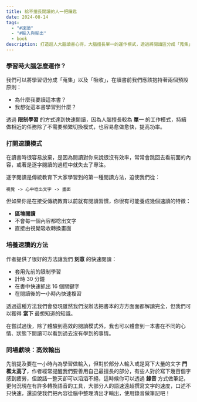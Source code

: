 ```yaml
---
title: 給不擅長閱讀的人一把鑰匙
date: 2024-08-14
tags:
  - "#速讀"
  - "#輸入與輸出"
  - book
description: 打造超人大腦讀書心得，大腦擅長單一的運作模式，透過將閱讀區分成「蒐集」以及「吸收」達到高效閱讀
---
```

### 學習時大腦怎麼運作？

我們可以將學習切分成「蒐集」以及「吸收」，在讀書前我們應該抱持著兩個預設原則：

- 為什麼我要讀這本書？
- 我想從這本書學習到什麼？

透過 **限制學習** 的方式達到快速閱讀，因為人腦擅長較為 **單一** 的工作模式，持續做相近的任務除了不需要頻繁切換模式，也容易愈做愈快，提高功率。

### 打開速讀模式

在讀書時很容易放棄，是因為閱讀對你來說很沒有效率，常常會跳回去看前面的內容，或著是逐字閱讀的過程中就失去了專注。

逐字閱讀是傳統教育下大家學習到的第一種閱讀方法，迫使我們從：

```text
視覺 -> 心中唸出文字 -> 畫面
```

但如果你是在接受傳統教育以前就有閱讀習慣，你很有可能養成幾個速讀的特徵：

- **區塊閱讀**
- 不會每一個內容都唸出文字
- 直接由視覺吸收轉換畫面

### 培養速讀的方法

作者提供了很好的方法讓我們 **刻意** 的快速閱讀：

- 套用先前的限制學習
- 計時 30 分鐘
- 在書中快速抓出 16 個關鍵字
- 在閱讀後的一小時內快速複習

透過這種方法我們會發現雖然我們沒辦法把書本的方方面面都解讀完全，但我們可以獲得 **當下** 最想知道的知識。

在嘗試過後，除了體驗到高效的閱讀模式外，我也可以體會到一本書在不同的心情、狀態下閱讀可以看到過去沒有學到的事情。

### 同場獻映：高效輸出

先前提及要在一小時內為學習做輸入，但對於部分人輸入或是寫下大量的文字 **門檻太高了**，作者經常提醒我們要善用自己最擅長的部分，有些人對於寫下幾百個字感到疲勞，但說話一整天卻可以滔滔不絕，這時候你可以透過 **錄音** 方式做筆記，更何況現在有許多轉換語音的工具，大部分人的語速遠超撰寫文字的速度，口述不只快速，還迫使我們把內容從腦中整理清出才輸出，使用錄音做筆記吧！
